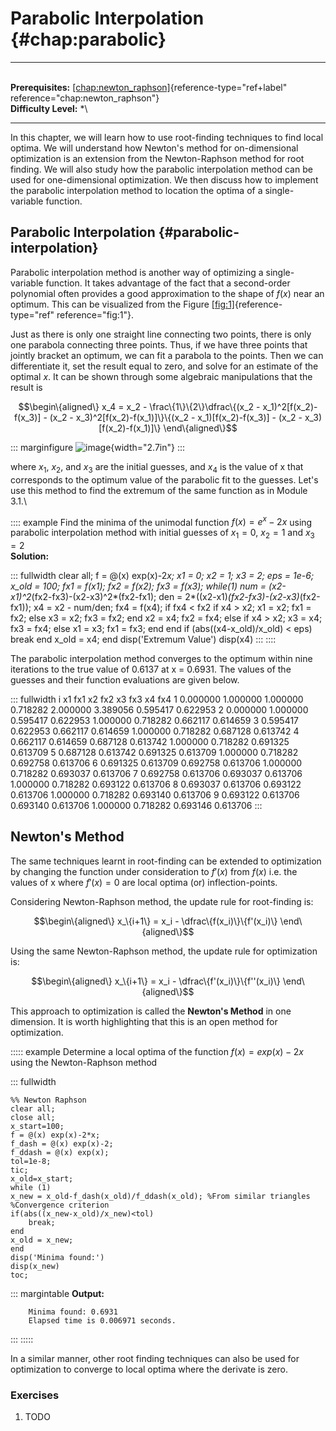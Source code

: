# Parabolic Interpolation \{#chap:parabolic\}

------------------------------------------------------------------------

\
**Prerequisites:**
[\[chap:newton_raphson\]](#chap:newton_raphson)\{reference-type="ref+label"
reference="chap:newton_raphson"\}\
**Difficulty Level:** \*\

------------------------------------------------------------------------

In this chapter, we will learn how to use root-finding techniques to
find local optima. We will understand how Newton's method for
on-dimensional optimization is an extension from the Newton-Raphson
method for root finding. We will also study how the parabolic
interpolation method can be used for one-dimensional optimization. We
then discuss how to implement the parabolic interpolation method to
location the optima of a single-variable function.

## Parabolic Interpolation \{#parabolic-interpolation\}

Parabolic interpolation method is another way of optimizing a
single-variable function. It takes advantage of the fact that a
second-order polynomial often provides a good approximation to the shape
of $f(x)$ near an optimum. This can be visualized from the Figure
[\[fig:1\]](#fig:1)\{reference-type="ref" reference="fig:1"\}.

Just as there is only one straight line connecting two points, there is
only one parabola connecting three points. Thus, if we have three points
that jointly bracket an optimum, we can fit a parabola to the points.
Then we can differentiate it, set the result equal to zero, and solve
for an estimate of the optimal *x*. It can be shown through some
algebraic manipulations that the result is

$$\begin\{aligned\}
 x_4 = x_2 - \frac\{1\}\{2\}\dfrac\{(x_2 - x_1)^2[f(x_2)-f(x_3)] - (x_2 - x_3)^2[f(x_2)-f(x_1)]\}\{(x_2 - x_1)[f(x_2)-f(x_3)] - (x_2 - x_3)[f(x_2)-f(x_1)]\}
\end\{aligned\}$$

::: marginfigure
![image](figures/part1b/parabolic_interpolation/Parabolic.PNG)\{width="2.7in"\}
:::

where $x_1$, $x_2$, and $x_3$ are the initial guesses, and $x_4$ is the
value of x that corresponds to the optimum value of the parabolic fit to
the guesses. Let's use this method to find the extremum of the same
function as in Module 3.1.\

:::: example
Find the minima of the unimodal function $f(x) = e^x-2x$ using parabolic
interpolation method with initial guesses of $x_1 = 0$, $x_2 = 1$ and
$x_3 = 2$\
**Solution:**

::: fullwidth
    clear all;
    f = @(x) exp(x)-2*x;
    x1 = 0; x2 = 1; x3 = 2; eps = 1e-6; x_old = 100;
    fx1 = f(x1); fx2 = f(x2); fx3 = f(x3);
    while(1)
        num = (x2-x1)^2*(fx2-fx3)-(x2-x3)^2*(fx2-fx1);
        den = 2*((x2-x1)*(fx2-fx3)-(x2-x3)*(fx2-fx1));
        x4 = x2 - num/den;
        fx4 = f(x4);
        if fx4 < fx2
            if x4 > x2;
                x1 = x2;
                fx1 = fx2;
            else
                x3 = x2;
                fx3 = fx2;
            end
            x2 = x4;
            fx2 = fx4;
        else
            if x4 > x2;
                x3 = x4;
                fx3 = fx4;
            else
                x1 = x3;
                fx1 = fx3;
            end
        end
        if (abs((x4-x_old)/x_old) < eps)
            break
        end
        x_old = x4;
    end
    disp('Extremum Value')
    disp(x4)
:::
::::

The parabolic interpolation method converges to the optimum within nine
iterations to the true value of 0.6137 at x = 0.6931. The values of the
guesses and their function evaluations are given below.

::: fullwidth
    i       x1       fx1       x2       fx2        x3        fx3       x4        fx4
    1  0.000000  1.000000  1.000000  0.718282  2.000000  3.389056  0.595417  0.622953
    2  0.000000  1.000000  0.595417  0.622953  1.000000  0.718282  0.662117  0.614659
    3  0.595417  0.622953  0.662117  0.614659  1.000000  0.718282  0.687128  0.613742
    4  0.662117  0.614659  0.687128  0.613742  1.000000  0.718282  0.691325  0.613709
    5  0.687128  0.613742  0.691325  0.613709  1.000000  0.718282  0.692758  0.613706
    6  0.691325  0.613709  0.692758  0.613706  1.000000  0.718282  0.693037  0.613706
    7  0.692758  0.613706  0.693037  0.613706  1.000000  0.718282  0.693122  0.613706
    8  0.693037  0.613706  0.693122  0.613706  1.000000  0.718282  0.693140  0.613706
    9  0.693122  0.613706  0.693140  0.613706  1.000000  0.718282  0.693146  0.613706
:::

## Newton's Method

The same techniques learnt in root-finding can be extended to
optimization by changing the function under consideration to $f'(x)$
from $f(x)$ i.e. the values of x where $f'(x) = 0$ are local optima (or)
inflection-points.

Considering Newton-Raphson method, the update rule for root-finding is:

$$\begin\{aligned\}
 x_\{i+1\} = x_i - \dfrac\{f(x_i)\}\{f'(x_i)\}
\end\{aligned\}$$

Using the same Newton-Raphson method, the update rule for optimization
is:

$$\begin\{aligned\}
x_\{i+1\} = x_i - \dfrac\{f'(x_i)\}\{f''(x_i)\}
\end\{aligned\}$$

This approach to optimization is called the **Newton's Method** in one
dimension. It is worth highlighting that this is an open method for
optimization.

::::: example
Determine a local optima of the function $f(x) = exp(x)-2x$ using the
Newton-Raphson method

::: fullwidth
```
%% Newton Raphson
clear all;
close all;
x_start=100;
f = @(x) exp(x)-2*x;
f_dash = @(x) exp(x)-2;
f_ddash = @(x) exp(x);
tol=1e-8;
tic;
x_old=x_start;
while (1) 
x_new = x_old-f_dash(x_old)/f_ddash(x_old); %From similar triangles 
%Convergence criterion
if(abs((x_new-x_old)/x_new)<tol)
    break;
end
x_old = x_new;
end
disp('Minima found:') 
disp(x_new)
toc;
```

::: margintable
**Output:**

        Minima found: 0.6931
        Elapsed time is 0.006971 seconds.
:::
:::::

In a similar manner, other root finding techniques can also be used for
optimization to converge to local optima where the derivate is zero.

### Exercises

1.  TODO

